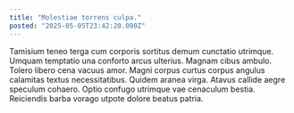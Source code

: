 ```yaml
---
title: "Molestiae torrens culpa."
posted: "2025-05-05T23:42:20.090Z"
---
```


Tamisium teneo terga cum corporis sortitus demum cunctatio utrimque. Umquam temptatio una conforto arcus ulterius. Magnam cibus ambulo.
Tolero libero cena vacuus amor. Magni corpus curtus corpus angulus calamitas textus necessitatibus. Quidem aranea virga.
Atavus callide aegre speculum cohaero. Optio confugo utrimque vae cenaculum bestia. Reiciendis barba vorago utpote dolore beatus patria.

